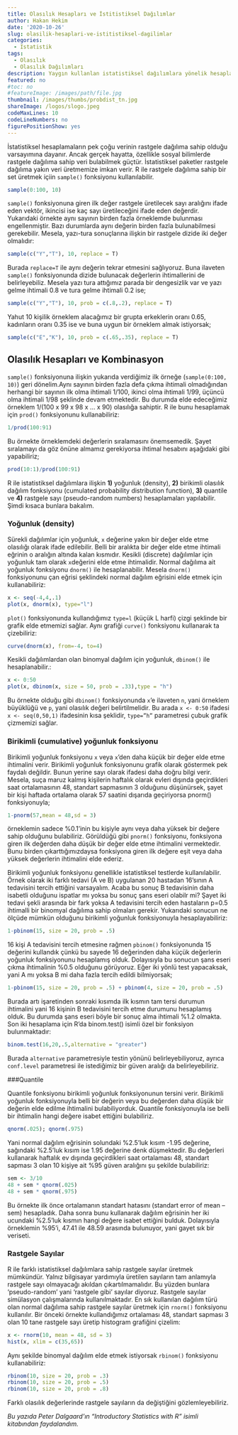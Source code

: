 ```yaml
---
title: Olasılık Hesapları ve İstitistiksel Dağılımlar
author: Hakan Hekim
date: '2020-10-26'
slug: olasilik-hesaplari-ve-istitistiksel-dagilimlar
categories:
  - Istatistik
tags:
  - Olasılık
  - Olasılık Dağılımları
description: Yaygın kullanlan istatistiksel dağılımlara yönelik hesaplamalar.
featured: no
#toc: no
#featureImage: /images/path/file.jpg
thumbnail: /images/thumbs/probdist_tn.jpg
shareImage: /logos/slogo.jpeg
codeMaxLines: 10
codeLineNumbers: no
figurePositionShow: yes
---
```


İstatistiksel hesaplamaların pek çoğu verinin rastgele dağılıma sahip olduğu varsayımına dayanır. Ancak gerçek hayatta, özellikle sosyal bilimlerde rastgele dağılıma sahip veri bulabilmek güçtür. İstatistiksel paketler rastgele dağılıma yakın veri üretmemize imkan verir. R ile rastgele dağılıma sahip bir set üretmek içiin `sample()` fonksiyonu kullanılabilir.

```r
sample(0:100, 10)
```

`sample()` fonksiyonuna giren ilk değer rastgele üretilecek sayı aralığını ifade eden vektör, ikincisi ise kaç sayı üretileceğini ifade eden değerdir. Yukarıdaki örnekte aynı sayının birden fazla örneklemde bulunması engellenmiştir. Bazı durumlarda aynı değerin birden fazla bulunabilmesi gerekebilir. Mesela, yazı-tura sonuçlarına ilişkin bir rastgele dizide iki değer olmalıdır:

```r
sample(c("Y","T"), 10, replace = T)
```

Burada `replace=T` ile aynı değerin tekrar etmesini sağlıyoruz. Buna ilaveten `sample()` fonksiyonunda dizide bulunacak değerlerin ihtimallerini de belirleyebiliz. Mesela yazı tura attığımız parada bir dengesizlik var ve yazı gelme ihtimali 0.8 ve tura gelme ihtimali 0.2 ise;

```r
sample(c("Y","T"), 10, prob = c(.8,.2), replace = T)
```

Yahut 10 kişilik örneklem alacağımız bir grupta erkeklerin oranı 0.65, kadınların oranı 0.35 ise ve buna uygun bir örneklem almak istiyorsak;

```r
sample(c("E","K"), 10, prob = c(.65,.35), replace = T)
```

## Olasılık Hesapları ve Kombinasyon

`sample()` fonksiyonuna ilişkin yukarıda verdiğimiz ilk örneğe (`sample(0:100, 10)`) geri dönelim.Aynı sayının birden fazla defa çıkma ihtimali olmadığından herhangi bir sayının ilk olma ihtimali 1/100, ikinci olma ihtimali 1/99, üçüncü olma ihtimali 1/98 şeklinde devam etmektedir. Bu durumda elde edeceğimiz örneklem 1/(100 x 99 x 98 x … x 90) olasılığa sahiptir. R ile bunu hesaplamak için `prod()` fonksiyonunu kullanabiliriz:

```r
1/prod(100:91)
```

Bu örnekte örneklemdeki değerlerin sıralamasını önemsemedik. Şayet sıralamayı da göz önüne almamız gerekiyorsa ihtimal hesabını aşağıdaki gibi yapabiliriz;

```r
prod(10:1)/prod(100:91)
```

R ile istatistiksel dağılımlara ilişkin **1)** yoğunluk (density), **2)** birikimli olasılık dağılım fonksiyonu (cumulated probability distribution function), **3)** quantile ve **4)** rastgele sayı (pseudo-random numbers) hesaplamaları yapılabilir. Şimdi kısaca bunlara bakalım.

### Yoğunluk (density)
Sürekli dağılımlar için yoğunluk, `x` değerine yakın bir değer elde etme olasılığı olarak ifade edilebilir. Belli bir aralıkta bir değer elde etme ihtimali eğrinin o aralığın altında kalan kısmıdır. Kesikli (discrete) dağılımlar için yoğunluk tam olarak `x `değerini elde etme ihtimalidir. Normal dağılıma ait yoğunluk fonksiyonu `dnorm()` ile hesaplanabilir. Mesela `dnorm()` fonksiyonunu çan eğrisi şeklindeki normal dağılım eğrisini elde etmek için kullanabiliriz:

```r
x <- seq(-4,4,.1)
plot(x, dnorm(x), type="l")
```

`plot()` fonksiyonunda kullandığımız `type=l` (küçük L harfi) çizgi şeklinde bir grafik elde etmemizi sağlar. Aynı grafiği `curve()` fonksiyonu kullanarak ta çizebiliriz:

```r
curve(dnorm(x), from=-4, to=4)
```

Kesikli dağılımlardan olan binomyal dağılım için yoğunluk, `dbinom()` ile hesaplanabilir.:

```r
x <- 0:50
plot(x, dbinom(x, size = 50, prob = .33),type = "h")
```

Bu örnekte olduğu gibi `dbinom()` fonksiyonunda `x`’e ilaveten `n`, yani örneklem büyüklüğü ve `p`, yani olasılık değeri belirtilmelidir. Bu arada `x <- 0:50` ifadesi `x <- seq(0,50,1)` ifadesinin kısa şeklidir, `type=”h”` parametresi çubuk grafik çizmemizi sağlar.

### Birikimli (cumulative) yoğunluk fonksiyonu

Birikimli yoğunluk fonksiyonu `x` veya `x`’den daha küçük bir değer elde etme ihtimalini verir. Birikimli yoğunluk fonksiyonunu grafik olarak göstermek pek faydalı değildir. Bunun yerine sayı olarak ifadesi daha doğru bilgi verir. Mesela, suça maruz kalmış kişilerin haftalık olarak evleri dışında geçirdikleri saat ortalamasının 48, standart sapmasının 3 olduğunu düşünürsek, şayet bir kişi haftada ortalama olarak 57 saatini dışarıda geçiriyorsa pnorm() fonksiyonuyla;

```r
1-pnorm(57,mean = 48,sd = 3)
```

örneklemin sadece %0.1’inin bu kişiyle aynı veya daha yüksek bir değere sahip olduğunu bulabiliriz. Görüldüğü gibi `pnorm()` fonksiyonu, fonksiyona giren ilk değerden daha düşük bir değer elde etme ihtimalini vermektedir. Bunu birden çıkarttığımızdaysa fonksiyona giren ilk değere eşit veya daha yüksek değerlerin ihtimalini elde ederiz.

Birikimli yoğunluk fonksiyonu genellikle istatistiksel testlerde kullanılabilir. Örnek olarak iki farklı tedavi (A ve B) uygulanan 20 hastadan 16’sının A tedavisini tercih ettiğini varsayalım. Acaba bu sonuç B tedavisinin daha isabetli olduğunu ispatlar mı yoksa bu sonuç şans eseri olabilr mi? Şayet iki tedavi şekli arasında bir fark yoksa A tedavisini tercih eden hastaların p=0.5 ihtimalli bir binomyal dağılıma sahip olmaları gerekir. Yukarıdaki sonucun ne ölçüde mümkün olduğunu birikimli yoğunluk fonksiyonuyla hesaplayabiliriz:

```r
1-pbinom(15, size = 20, prob = .5)
```

16 kişi A tedavisini tercih etmesine rağmen `pbinom()` fonksiyonunda 15 değerini kullandık çünkü bu sayede 16 değerinden daha küçük değerlerin yoğunluk fonksiyonunu hesaplamış olduk. Dolayısıyla bu sonucun şans eseri çıkma ihtimalinin %0.5 olduğunu görüyoruz. Eğer iki yönlü test yapacaksak, yani A mı yoksa B mi daha fazla tercih edildi bilmiyorsak;

```r
1-pbinom(15, size = 20, prob = .5) + pbinom(4, size = 20, prob = .5)
```

Burada artı işaretinden sonraki kısımda ilk kısmın tam tersi durumun ihtimalini yani 16 kişinin B tedavisini tercih etme durumunu hesaplamış olduk. Bu durumda şans eseri böyle bir sonuç alma ihtimali %1.2 olmakta. Son iki hesaplama için R’da binom.test() isimli özel bir fonksiyon bulunmaktadır:

```r
binom.test(16,20,.5,alternative = "greater")
```

Burada `alternative` parametresiyle testin yönünü belirleyebiliyoruz, ayrıca `conf.level` parametresi ile istediğimiz bir güven aralığı da belirleyebiliriz.

###Quantile

Quantile fonksiyonu birikimli yoğunluk fonksiyonunun tersini verir. Birikimli yoğunluk fonksiyonuyla belli bir değerin veya bu değerden daha düşük bir değerin elde edilme ihtimalini bulabiliyorduk. Quantile fonksiyonuyla ise belli bir ihtimalin hangi değere isabet ettiğini bulabiliriz.

```r
qnorm(.025); qnorm(.975)
```

Yani normal dağılım eğrisinin solundaki %2.5’luk kısım -1.95 değerine, sağındaki %2.5’luk kısım ise 1.95 değerine denk düşmektedir. Bu değerleri kullanarak haftalık ev dışında geçirdikleri saat ortalaması 48, standart sapması 3 olan 10 kişiye ait %95 güven aralığını şu şekilde bulabiliriz:

```r
sem <- 3/10
48 + sem * qnorm(.025)
48 + sem * qnorm(.975)
```
Bu örnekte ilk önce ortalamanın standart hatasını (standart error of mean – sem) hesapladık. Daha sonra bunu kullanarak dağılım eğrisinin her iki ucundaki %2.5’luk kısmın hangi değere isabet ettiğini bulduk. Dolayısıyla örneklemin %95’i, 47.41 ile 48.59 arasında bulunuyor, yani gayet sık bir veriseti.

### Rastgele Sayılar

R ile farklı istatistiksel dağılımlara sahip rastgele sayılar üretmek mümkündür. Yalnız bilgisayar yardımıyla üretilen sayıların tam anlamıyla rastgele sayı olmayacağı akıldan çıkartılmamalıdır. Bu yüzden bunlara ‘pseudo-random’ yani ‘rastgele gibi’ sayılar diyoruz. Rastgele sayılar simülasyon çalışmalarında kullanılmaktadır. En sık kullanılan dağılım türü olan normal dağılıma sahip rastgele sayılar üretmek için `rnorm()` fonksiyonu kullanılır. Bir önceki örnekte kullandığımız ortalaması 48, standart sapması 3 olan 10 tane rastgele sayı üretip histogram grafiğini çizelim:

```r
x <- rnorm(10, mean = 48, sd = 3)
hist(x, xlim = c(35,65))
```

Aynı şekilde binomyal dağılım elde etmek istiyorsak `rbinom()` fonksiyonu kullanabiliriz:

```r
rbinom(10, size = 20, prob = .3)
rbinom(10, size = 20, prob = .5)
rbinom(10, size = 20, prob = .8)
```

Farklı olasılık değerlerinde rastgele sayıların da değiştiğini gözlemleyebiliriz.

*Bu yazıda Peter Dalgaard'ın "Introductory Statistics with R" isimli kitabından faydalandım.*